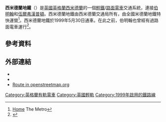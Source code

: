 '''西米德蘭地鐵'''（{{lang-en|West Midland Metro}}）是[[英國|英國]][[英格蘭|英格蘭]][[西米德蘭|西米德蘭]]的一個[[輕軌運輸系統|輕鐵]]/[[路面電車|路面電車]]交通系統，連接[[伯明翰|伯明翰]]和[[伍爾弗漢普頓|伍爾弗漢普頓]]。西米德蘭地鐵由西米德蘭交通局所有，由全國米德蘭地鐵特快運營<ref>[http://nxbus.co.uk/the-metro/ Home] {{Wayback|url=http://nxbus.co.uk/the-metro/ |date=20180624054717 }} The Metro</ref>。西米德蘭地鐵於1999年5月30日通車。在此之前，伯明翰也曾經有過路面電車運行<ref>{{cite web |title=Birmingham Corporation Transport  The Tramways 1872-1953 |url=http://www.petergould.co.uk/local_transport_history/fleetlists/birmingham1.htm |accessdate=18 March 2013 |deadurl=yes |archiveurl=https://web.archive.org/web/20130212115431/http://www.petergould.co.uk/local_transport_history/fleetlists/birmingham1.htm |archivedate=2013年2月12日 }}</ref>。
==參考資料==
{{Reflist}}
==外部連結==
{{Attached KML|display=title,inline}}
*{{Commonscat-inline|Midland Metro}}
*{{official website}}
*[https://www.openstreetmap.org/relation/163714 Route in openstreetmap.org]{{Wayback|url=https://www.openstreetmap.org/relation/163714 |date=20160305141305 }}

{{英國城市軌道交通}}

[[Category:英格蘭有軌電車|Category:英格蘭有軌電車]]
[[Category:英國輕軌|Category:英國輕軌]]
[[Category:1999年啟用的鐵路線|Category:1999年啟用的鐵路線]]